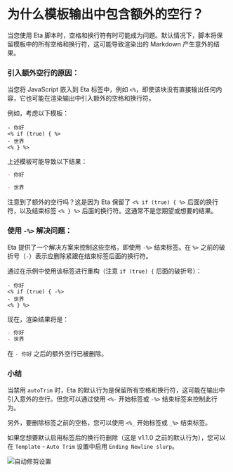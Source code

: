 # 为什么模板输出中包含额外的空行？

当您使用 Eta 脚本时，空格和换行符有时可能成为问题。默认情况下，脚本将保留模板中的所有空格和换行符，这可能导致渲染出的 Markdown 产生意外的结果。

### 引入额外空行的原因：

当您将 JavaScript 嵌入到 Eta 标签中，例如 `<%`，即使该块没有直接输出任何内容，它也可能在渲染输出中引入额外的空格和换行符。

例如，考虑以下模板：

```ejs
- 你好
<% if (true) { %>
- 世界
<% } %>
```

上述模板可能导致以下结果：

```md
- 你好

- 世界
```

注意到了额外的空行吗？这是因为 Eta 保留了 `<% if (true) { %>` 后面的换行符，以及结束标签 `<% } %>` 后面的换行符。这通常不是您期望或想要的结果。

### 使用 `-%>` 解决问题：

Eta 提供了一个解决方案来控制这些空格，即使用 `-%>` 结束标签。在 `%>` 之前的破折号（`-`）表示应删除紧跟在结束标签后面的换行符。

通过在示例中使用该标签进行重构（注意 `if (true) {` 后面的破折号）：

```ejs
- 你好
<% if (true) { -%>
- 世界
<% } %>
```

现在，渲染结果将是：

```md
- 你好
- 世界
```

在 `- 你好` 之后的额外空行已被删除。

### 小结

当禁用 `autoTrim` 时，Eta 的默认行为是保留所有空格和换行符，这可能在输出中引入意外的空行。但您可以通过使用 `<%-` 开始标签或 `-%>` 结束标签来控制此行为。

另外，要删除标签之前的空格，您可以使用 `<%_` 开始标签或 `_%>` 结束标签。

如果您想要默认启用标签后的换行符删除（这是 v1.1.0 之前的默认行为），您可以在 `Template` - `Auto Trim` 设置中启用 `Ending Newline slurp`。

![自动修剪设置](/img/auto-trim.png)